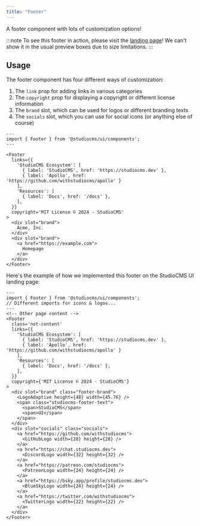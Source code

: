 ```yaml
---
title: "Footer"
---
```



A footer component with lots of customization options!

:::note
To see this footer in action, please visit the [landing page](/)! We can't show it in the usual preview
boxes due to size limitations.
:::

## Usage

The footer component has four different ways of customization:

1. The `link` prop for adding links in various categories
2. The `copyright` prop for displaying a copyright or different license information
3. The `brand` slot, which can be used for logos or different branding texts
4. The `socials` slot, which you can use for social icons (or anything else of course)

```astro
---
import { Footer } from '@studiocms/ui/components';
---

<Footer
  links={{
    'StudioCMS Ecosystem': [
      { label: 'StudioCMS', href: 'https://studiocms.dev' },
      { label: 'Apollo', href: 'https://github.com/withstudiocms/apollo' }
    ],
    'Resources': [
      { label: 'Docs', href: '/docs' },
    ],
  }}
  copyright='MIT License © 2024 - StudioCMS'
>
  <div slot="brand">
    Acme, Inc.
  </div>
  <div slot="brand">
    <a href="https://example.com">
      Homepage
    </a>
  </div>
</Footer>
```

Here's the example of how we implemented this footer on the StudioCMS UI landing page:

```astro
---
import { Footer } from '@studiocms/ui/components';
// Different imports for icons & logos...
---
<!-- Other page content -->
<Footer
  class='not-content'
  links={{
    'StudioCMS Ecosystem': [
      { label: 'StudioCMS', href: 'https://studiocms.dev' },
      { label: 'Apollo', href: 'https://github.com/withstudiocms/apollo' }
    ],
    'Resources': [
      { label: 'Docs', href: '/docs' },
    ],
  }}
  copyright={'MIT License © 2024 - StudioCMS'}
>
  <div slot="brand" class="footer-brand">
    <LogoAdaptive height={48} width={45.76} />
    <span class="studiocms-footer-text">
      <span>StudioCMS</span>
      <span>UI</span>
    </span>
  </div>
  <div slot="socials" class="socials">
    <a href="https://github.com/withstudiocms">
      <GitHubLogo width={28} height={28} />
    </a>
    <a href="https://chat.studiocms.dev">
      <DiscordLogo width={32} height={32} />
    </a>
    <a href="https://patreon.com/studiocms">
      <PatreonLogo width={24} height={24} />
    </a>
    <a href="https://bsky.app/profile/studiocms.dev">
      <BlueSkyLogo width={24} height={24} />
    </a>
    <a href="https://twitter.com/withstudiocms">
      <TwitterLogo width={22} height={22} />
    </a>
  </div>
</Footer>
```
